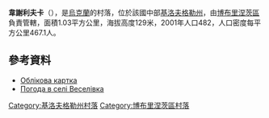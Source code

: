 <!-- 檔案不存在 [[Image:Веселівка_(Бобринецький_район).JPG|right]] -->

{{coord|47|46|39|N|32|10|34|E|scale:100000_region:UA|display=title}}

'''韋謝利夫卡'''（{{lang-uk|Веселівка}}），是[[烏克蘭|烏克蘭]]的村落，位於該國中部[[基洛夫格勒州|基洛夫格勒州]]，由[[博布里涅茨區|博布里涅茨區]]負責管轄，面積1.03平方公里，海拔高度129米，2001年人口482，人口密度每平方公里467.1人。

==參考資料==
* [http://gska2.rada.gov.ua/pls/z7502/A005?rdat1=11.11.2008&rf7571=16355 Облікова картка]{{dead link|date=2018年5月 |bot=InternetArchiveBot |fix-attempted=yes }}
* [http://weather.in.ua/ua/kirovogradskaja/3462 Погода в селі Веселівка] {{Wayback|url=http://weather.in.ua/ua/kirovogradskaja/3462 |date=20111220194507 }}

{{DEFAULTSORT:Веселівка}}
[[Category:基洛夫格勒州村落|Category:基洛夫格勒州村落]]
[[Category:博布里涅茨區村落|Category:博布里涅茨區村落]]


{{Kirovohrad-geo-stub}}
